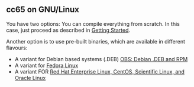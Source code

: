 == cc65 on GNU/Linux ==

You have two options: You can compile everything from scratch. In this case, just proceed as described in [http://cc65.github.io/cc65/getting-started.html Getting Started].

Another option is to use pre-built binaries, which are available in different flavours:

* A variant for Debian based systems (.DEB) [[OBS: Debian .DEB and RPM]]
* A variant for [[Fedora Linux]]
* A variant FOR [[Red Hat Enterprise Linux, CentOS, Scientific Linux, and Oracle Linux]]